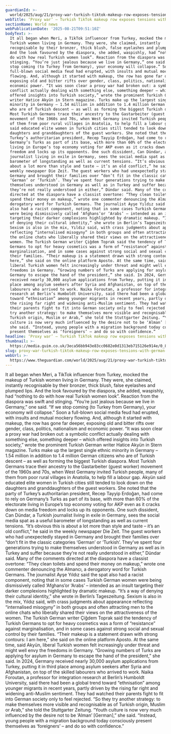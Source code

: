 ```yaml
---
guardianId: >-
  world/2025/aug/21/proxy-war-turkish-tiktok-makeup-row-exposes-tensions-with-german-diaspora
webTitle: ‘Proxy war’ – Turkish TikTok makeup row exposes tensions with German diaspora
sectionName: World news
webPublicationDate: '2025-08-21T09:51:10Z'
bodyText: >-
  It all began when Meri, a TikTok influencer from Turkey, mocked the makeup of
  Turkish women living in Germany. They were, she claimed, instantly
  recognisable by their bronzer, thick blush, false eyelashes and plumped lips.
  And the look favoured by the diaspora, she added, waspishly, had “nothing to
  do with how real Turkish women look”. Reaction from the diaspora was swift and
  stinging. “You’re just jealous because we live in Germany,” one said. “If we
  stop coming (to Turkey from Germany), your economy will collapse.” Soon a
  full-blown social media feud had erupted, with insults and mutual mockery
  flowing. And, although it started with makeup, the row has gone far deeper,
  exposing old and bitter rifts over gender, class, politics, nationalism and
  economic power. “It was soon clear a proxy war had broken out: a symbolic
  conflict actually dealing with something else, something deeper – which
  offered insights into Turkish society,” wrote the prominent Turkish German
  writer Hatice Akyün in Stern magazine. Turks make up the largest single ethnic
  minority in Germany – 1.54 million in addition to 1.4 million German citizens
  who are of Turkish descent – as well as forming the biggest Turkish diaspora.
  Most Turkish Germans trace their ancestry to the Gastarbeiter (guest worker)
  movement of the 1960s and 70s, when West Germany invited Turkish people, many
  of them from poor rural villages in Anatolia, to help fill a labour gap. Akyün
  said educated elite women in Turkish cities still tended to look down on the
  daughters and granddaughters of the guest workers. She noted that the party of
  Turkey’s authoritarian president, Recep Tayyip Erdoğan, had come to rely on
  Germany’s Turks as part of its base, with more than 60% of the electorate
  living in Europe’s top economy voting for AKP even as it cracks down on media
  freedom and locks up its opponents. One such dissident, Can Dündar, a Turkish
  journalist living in exile in Germany, sees the social media spat as a useful
  barometer of longstanding as well as current tensions. “It’s obvious this is
  about a lot more than style and taste – it’s an old conflict,” he said in the
  weekly newspaper Die Zeit. The guest workers who had unexpectedly stayed in
  Germany and brought their families over “don’t fit in the classic categories
  ‘German’ or ‘Turkish’. They’ve spent four generations trying to make
  themselves understood in Germany as well as in Turkey and suffer because
  they’re not really understood in either,” Dündar said. Many of the comments
  directed at the diaspora have a classist overtone: “They clean toilets and
  spend their money on makeup,” wrote one commenter denouncing the Almancı, a
  derogatory word for Turkish Germans. The journalist Ayşe Yıldız said the spat
  also had a racist component, noting that in some cases Turkish German women
  were being dismissively called ‘Afghans’or ‘Arabs’ – intended as an insult
  targeting their darker complexions highlighted by dramatic makeup. “It’s a way
  of denying their cultural identity,” she wrote in Berlin’s Tageszeitung.
  Sexism is also in the mix, Yıldız said, with crass judgments about appearance
  reflecting “internalised misogyny” in both groups and often attracting men to
  the online chats who liberally shared their views on the attractiveness of the
  women. The Turkish German writer Çiğdem Toprak said the tendency of Turkish
  Germans to opt for heavy cosmetics was a form of “resistance” against
  marginalisation, and in some cases against strong social and sexual control by
  their families. “Their makeup is a statement drawn with strong contours: I am
  here,” she said on the online platform Aposto. At the same time, said Akyün,
  liberal Turkish women felt increasingly under threat and might well envy the
  freedoms in Germany. “Growing numbers of Turks are applying for asylum in
  Germany to escape the hand of the president,” she said. In 2024, Germany
  received nearly 30,000 asylum applications from Turkey, putting it in third
  place among asylum seekers after Syria and Afghanistan, on top of the skilled
  labourers who arrived to work. Naika Foroutan, a professor for integration
  research at Berlin’s Humboldt University, said there had been a global trend
  toward “ethnisation” among younger migrants in recent years, partly driven by
  the rising far right and widening anti-Muslim sentiment. They had watched
  their parents fight to fit into German society only to feel rejected. “So they
  try another strategy: to make themselves more visible and recognisable as of
  Turkish origin, Muslim or Arab,” she told the Stuttgarter Zeitung. “Youth
  culture is now very much influenced by the desire not to be ‘Alman’ [German],”
  she said. “Instead, young people with a migration background today consciously
  present themselves as ‘foreigners’ – and do so with confidence.”
headline: ‘Proxy war’ – Turkish TikTok makeup row exposes tensions with German diaspora
thumbnail: >-
  https://media.guim.co.uk/3eca56bb943e83cc0682e0d1313eb715126e914e/0_857_1644_1315/500.jpg
slug: proxy-war-turkish-tiktok-makeup-row-exposes-tensions-with-german-diaspora
webUrl: >-
  https://www.theguardian.com/world/2025/aug/21/proxy-war-turkish-tiktok-makeup-row-exposes-tensions-with-german-diaspora
---
```

It all began when Meri, a TikTok influencer from Turkey, mocked the makeup of Turkish women living in Germany. They were, she claimed, instantly recognisable by their bronzer, thick blush, false eyelashes and plumped lips. And the look favoured by the diaspora, she added, waspishly, had “nothing to do with how real Turkish women look”. Reaction from the diaspora was swift and stinging. “You’re just jealous because we live in Germany,” one said. “If we stop coming (to Turkey from Germany), your economy will collapse.” Soon a full-blown social media feud had erupted, with insults and mutual mockery flowing. And, although it started with makeup, the row has gone far deeper, exposing old and bitter rifts over gender, class, politics, nationalism and economic power. “It was soon clear a proxy war had broken out: a symbolic conflict actually dealing with something else, something deeper – which offered insights into Turkish society,” wrote the prominent Turkish German writer Hatice Akyün in Stern magazine. Turks make up the largest single ethnic minority in Germany – 1.54 million in addition to 1.4 million German citizens who are of Turkish descent – as well as forming the biggest Turkish diaspora. Most Turkish Germans trace their ancestry to the Gastarbeiter (guest worker) movement of the 1960s and 70s, when West Germany invited Turkish people, many of them from poor rural villages in Anatolia, to help fill a labour gap. Akyün said educated elite women in Turkish cities still tended to look down on the daughters and granddaughters of the guest workers. She noted that the party of Turkey’s authoritarian president, Recep Tayyip Erdoğan, had come to rely on Germany’s Turks as part of its base, with more than 60% of the electorate living in Europe’s top economy voting for AKP even as it cracks down on media freedom and locks up its opponents. One such dissident, Can Dündar, a Turkish journalist living in exile in Germany, sees the social media spat as a useful barometer of longstanding as well as current tensions. “It’s obvious this is about a lot more than style and taste – it’s an old conflict,” he said in the weekly newspaper Die Zeit. The guest workers who had unexpectedly stayed in Germany and brought their families over “don’t fit in the classic categories ‘German’ or ‘Turkish’. They’ve spent four generations trying to make themselves understood in Germany as well as in Turkey and suffer because they’re not really understood in either,” Dündar said. Many of the comments directed at the diaspora have a classist overtone: “They clean toilets and spend their money on makeup,” wrote one commenter denouncing the Almancı, a derogatory word for Turkish Germans. The journalist Ayşe Yıldız said the spat also had a racist component, noting that in some cases Turkish German women were being dismissively called ‘Afghans’or ‘Arabs’ – intended as an insult targeting their darker complexions highlighted by dramatic makeup. “It’s a way of denying their cultural identity,” she wrote in Berlin’s Tageszeitung. Sexism is also in the mix, Yıldız said, with crass judgments about appearance reflecting “internalised misogyny” in both groups and often attracting men to the online chats who liberally shared their views on the attractiveness of the women. The Turkish German writer Çiğdem Toprak said the tendency of Turkish Germans to opt for heavy cosmetics was a form of “resistance” against marginalisation, and in some cases against strong social and sexual control by their families. “Their makeup is a statement drawn with strong contours: I am here,” she said on the online platform Aposto. At the same time, said Akyün, liberal Turkish women felt increasingly under threat and might well envy the freedoms in Germany. “Growing numbers of Turks are applying for asylum in Germany to escape the hand of the president,” she said. In 2024, Germany received nearly 30,000 asylum applications from Turkey, putting it in third place among asylum seekers after Syria and Afghanistan, on top of the skilled labourers who arrived to work. Naika Foroutan, a professor for integration research at Berlin’s Humboldt University, said there had been a global trend toward “ethnisation” among younger migrants in recent years, partly driven by the rising far right and widening anti-Muslim sentiment. They had watched their parents fight to fit into German society only to feel rejected. “So they try another strategy: to make themselves more visible and recognisable as of Turkish origin, Muslim or Arab,” she told the Stuttgarter Zeitung. “Youth culture is now very much influenced by the desire not to be ‘Alman’ [German],” she said. “Instead, young people with a migration background today consciously present themselves as ‘foreigners’ – and do so with confidence.”
